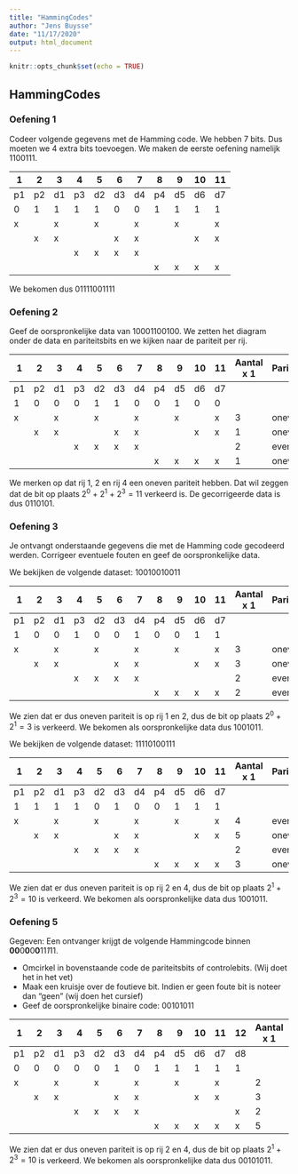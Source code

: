 ```yaml
---
title: "HammingCodes"
author: "Jens Buysse"
date: "11/17/2020"
output: html_document
---
```


```r
knitr::opts_chunk$set(echo = TRUE)
```

## HammingCodes
### Oefening 1
Codeer volgende gegevens met de Hamming code. We hebben 7 bits. Dus moeten we 4 extra bits toevoegen. We maken de eerste oefening namelijk ${1100111}$.

| 1  | 2  | 3  | 4  | 5  | 6  | 7  | 8  | 9  | 10 | 11 |
| -- | -- | -- | -- | -- | -- | -- | -- | -- | -- | -- |
| p1 | p2 | d1 | p3 | d2 | d3 | d4 | p4 | d5 | d6 | d7 |
| 0  | 1  | 1  | 1  | 1  | 0  | 0  | 1  | 1  | 1  | 1  |
| x  |    | x  |    | x  |    | x  |    | x  |    | x  |
|    | x  | x  |    |    | x  | x  |    |    | x  | x  |
|    |    |    | x  | x  | x  | x  |    |    |    |    |
|    |    |    |    |    |    |    | x  | x  | x  | x  |

We bekomen dus ${0	1	1	1	1	0	0	1	1	1	1}$

### Oefening 2
Geef de oorspronkelijke data van ${10001100100}$. We zetten het diagram onder de data en pariteitsbits en we kijken naar de pariteit per rij. 

| 1  | 2  | 3  | 4  | 5  | 6  | 7  | 8  | 9  | 10 | 11 | Aantal x 1 | Pariteit |
| -- | -- | -- | -- | -- | -- | -- | -- | -- | -- | -- | ---------- | -------- |
| p1 | p2 | d1 | p3 | d2 | d3 | d4 | p4 | d5 | d6 | d7 |            |          |
| 1  | 0  | 0  | 0  | 1  | 1  | 0  | 0  | 1  | 0  | 0  |            |          |
| x  |    | x  |    | x  |    | x  |    | x  |    | x  | 3          | oneven   |
|    | x  | x  |    |    | x  | x  |    |    | x  | x  | 1          | oneven   |
|    |    |    | x  | x  | x  | x  |    |    |    |    | 2          | even     |
|    |    |    |    |    |    |    | x  | x  | x  | x  | 1          | oneven   |

We merken op dat rij 1, 2 en rij 4 een oneven pariteit hebben. Dat wil zeggen dat de bit op plaats $2^0$ + $2^1$ + $2^3 = 11$ verkeerd is. De gecorrigeerde data is dus ${0110101}$.

### Oefening 3
Je ontvangt onderstaande gegevens die met de Hamming code gecodeerd werden. Corrigeer eventuele fouten en geef de oorspronkelijke data.

We bekijken de volgende dataset: ${10010010011}$

| 1  | 2  | 3  | 4  | 5  | 6  | 7  | 8  | 9  | 10 | 11 | Aantal x 1 | Pariteit |
| -- | -- | -- | -- | -- | -- | -- | -- | -- | -- | -- | ---------- | -------- |
| p1 | p2 | d1 | p3 | d2 | d3 | d4 | p4 | d5 | d6 | d7 |            |          |
| 1  | 0  | 0  | 1  | 0  | 0  | 1  | 0  | 0  | 1  | 1  |            |          |
| x  |    | x  |    | x  |    | x  |    | x  |    | x  | 3          | oneven   |
|    | x  | x  |    |    | x  | x  |    |    | x  | x  | 3          | oneven   |
|    |    |    | x  | x  | x  | x  |    |    |    |    | 2          | even     |
|    |    |    |    |    |    |    | x  | x  | x  | x  | 2          | even     |

We zien dat er dus oneven pariteit is op rij 1 en 2, dus de bit op plaats $2^0 + 2^1 = 3$ is verkeerd. We bekomen als oorspronkelijke data dus ${1001011}$.

We bekijken de volgende dataset: ${11110100111}$

| 1  | 2  | 3  | 4  | 5  | 6  | 7  | 8  | 9  | 10 | 11 | Aantal x 1 | Pariteit |
| -- | -- | -- | -- | -- | -- | -- | -- | -- | -- | -- | ---------- | -------- |
| p1 | p2 | d1 | p3 | d2 | d3 | d4 | p4 | d5 | d6 | d7 |            |          |
| 1  | 1  | 1  | 1  | 0  | 1  | 0  | 0  | 1  | 1  | 1  |            |          |
| x  |    | x  |    | x  |    | x  |    | x  |    | x  | 4          | even     |
|    | x  | x  |    |    | x  | x  |    |    | x  | x  | 5          | oneven   |
|    |    |    | x  | x  | x  | x  |    |    |    |    | 2          | even     |
|    |    |    |    |    |    |    | x  | x  | x  | x  | 3          | oneven   |

We zien dat er dus oneven pariteit is op rij 2 en 4, dus de bit op plaats $2^1 + 2^3 = 10$ is verkeerd. We bekomen als oorspronkelijke data dus ${1001011}$. 


### Oefening 5
Gegeven: Een ontvanger krijgt de volgende Hammingcode binnen **00**0**0**0**0**11*1*11.

- Omcirkel in bovenstaande code de pariteitsbits of controlebits. (Wij doet het in het vet)
- Maak een kruisje over de foutieve bit. Indien er geen foute bit is noteer dan “geen” (wij doen het cursief)
- Geef de oorspronkelijke binaire code: ${00101011}$

| 1  | 2  | 3  | 4  | 5  | 6  | 7  | 8  | 9  | 10 | 11 | 12 | Aantal x 1 | Pariteit |
| -- | -- | -- | -- | -- | -- | -- | -- | -- | -- | -- | -- | ---------- | -------- |
| p1 | p2 | d1 | p3 | d2 | d3 | d4 | p4 | d5 | d6 | d7 | d8 |            |          |
| 0  | 0  | 0  | 0  | 0  | 1  | 0  | 1  | 1  | 1  | 1  | 1  |            |          |
| x  |    | x  |    | x  |    | x  |    | x  |    | x  |    | 2          | even     |
|    | x  | x  |    |    | x  | x  |    |    | x  | x  |    | 3          | oneven   |
|    |    |    | x  | x  | x  | x  |    |    |    |    | x  | 2          | even     |
|    |    |    |    |    |    |    | x  | x  | x  | x  | x  | 5          | oneven   |

We zien dat er dus oneven pariteit is op rij 2 en 4, dus de bit op plaats $2^1 + 2^3 = 10$ is verkeerd. We bekomen als oorspronkelijke data dus ${00101011}$.





